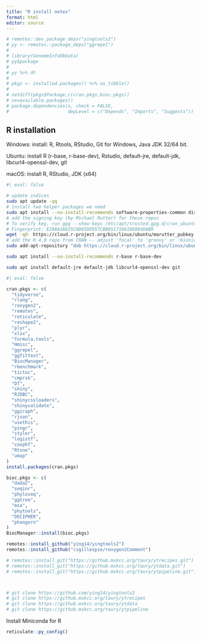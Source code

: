```yaml
---
title: "R install notes"
format: html
editor: source
---
```


```r

# remotes::dev_package_deps("yingtools2")
# yy <- remotes::package_deps("ggrepel")
# 
# library(GenomeInfoDbData)
# yy$package
# 
# yy %>% dt
# 
# pkgs <- installed.packages() %>% as_tibble()
# 
# setdiff(pkgs$Package,c(cran.pkgs,bioc.pkgs))
# xx=available.packages()
# package.dependencies(x, check = FALSE,
#                      depLevel = c("Depends", "Imports", "Suggests"))

```

## R installation

Windows: install: R, Rtools, RStudio, Git for Windows, Java JDK 32/64 bit.

Ubuntu: install R (r-base, r-base-dev), Rstudio, default-jre, default-jdk, libcurl4-openssl-dev, git

macOS: install R, RStudio, JDK (x64)

```bash
#| eval: false

# update indices
sudo apt update -qq
# install two helper packages we need
sudo apt install --no-install-recommends software-properties-common dirmngr
# add the signing key (by Michael Rutter) for these repos
# To verify key, run gpg --show-keys /etc/apt/trusted.gpg.d/cran_ubuntu_key.asc 
# Fingerprint: E298A3A825C0D65DFD57CBB651716619E084DAB9
wget -qO- https://cloud.r-project.org/bin/linux/ubuntu/marutter_pubkey.asc | sudo tee -a /etc/apt/trusted.gpg.d/cran_ubuntu_key.asc
# add the R 4.0 repo from CRAN -- adjust 'focal' to 'groovy' or 'bionic' as needed
sudo add-apt-repository "deb https://cloud.r-project.org/bin/linux/ubuntu $(lsb_release -cs)-cran40/"

sudo apt install --no-install-recommends r-base r-base-dev

sudo apt install default-jre default-jdk libcurl4-openssl-dev git

```

```r
#| eval: false

cran.pkgs <- c(
  "tidyverse",
  "rlang",
  "roxygen2",
  "remotes",
  "reticulate",
  "reshape2",
  "plyr",
  "xlsx",
  "formula.tools",
  "Hmisc",
  "ggrepel",
  "ggfittext",
  "BiocManager",
  "rbenchmark",
  "tictoc",
  "cmprsk",
  "DT",
  "shiny",
  "RJDBC",
  "shinycssloaders",
  "shinyvalidate",
  "ggiraph",
  "rjson",
  "usethis",
  "pingr",
  "styler",
  "logistf",
  "coxphf",
  "Rtsne",
  "umap"
)
install.packages(cran.pkgs)

bioc.pkgs <- c(
  "dada2",
  "seqinr",
  "phyloseq",
  "ggtree",
  "msa",
  "phytools",
  "DECIPHER",
  "phangorn"
)
BiocManager::install(bioc.pkgs)

remotes::install_github("ying14/yingtools2")
remotes::install_github("csgillespie/roxygen2Comment")

# remotes::install_git("https://github.mskcc.org/taury/ytrecipes.git")
# remotes::install_git("https://github.mskcc.org/taury/ytdata.git")
# remotes::install_git("https://github.mskcc.org/taury/ytpipeline.git")



# git clone https://github.com/ying14/yingtools2
# git clone https://github.mskcc.org/taury/ytrecipes
# git clone https://github.mskcc.org/taury/ytdata
# git clone https://github.mskcc.org/taury/ytpipeline

```

Install Miniconda for R

```r

reticulate::py_config()

```

